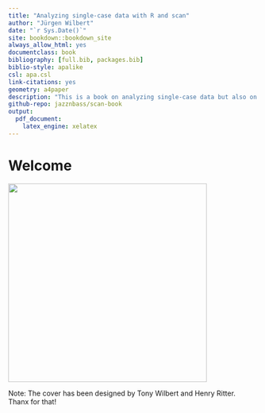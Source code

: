 ```yaml
---
title: "Analyzing single-case data with R and scan"
author: "Jürgen Wilbert"
date: "`r Sys.Date()`"
site: bookdown::bookdown_site
always_allow_html: yes
documentclass: book
bibliography: [full.bib, packages.bib]
biblio-style: apalike
csl: apa.csl
link-citations: yes
geometry: a4paper
description: "This is a book on analyzing single-case data but also on how to do this using the R package **scan**"
github-repo: jazznbass/scan-book
output: 
  pdf_document: 
    latex_engine: xelatex
---
```


# Welcome {.unnumbered}

![](images/cover.png){width="400px"}

Note: The cover has been designed by Tony Wilbert and Henry Ritter. \
Thanx for that!

